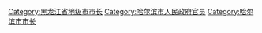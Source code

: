 [[Category:黑龙江省地级市市长|Category:黑龙江省地级市市长]]
[[Category:哈尔滨市人民政府官员|Category:哈尔滨市人民政府官员]]
[[Category:哈尔滨市市长|Category:哈尔滨市市长]]
